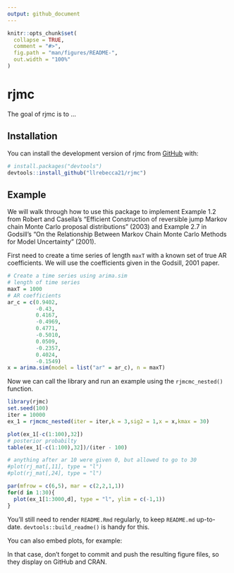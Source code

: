 ```yaml
---
output: github_document
---
```


<!-- README.md is generated from README.Rmd. Please edit that file -->

```r
knitr::opts_chunk$set(
  collapse = TRUE,
  comment = "#>",
  fig.path = "man/figures/README-",
  out.width = "100%"
)
```

# rjmc

<!-- badges: start -->
<!-- badges: end -->

The goal of rjmc is to ...

## Installation

You can install the development version of rjmc from [GitHub](https://github.com/) with:

``` r
# install.packages("devtools")
devtools::install_github("llrebecca21/rjmc")
```

## Example

We will walk through how to use this package to implement Example 1.2 from Robert and Casella's "Efficient Construction of reversible jump Markov chain Monte Carlo proposal distributions" (2003) and Example 2.7 in Godsill's "On the Relationship Between Markov Chain Monte Carlo Methods for Model Uncertainty" (2001).

First need to create a time series of length `maxT` with a known set of true AR coefficients. We will use the coefficients given in the Godsill, 2001 paper.

```r
# Create a time series using arima.sim
# length of time series
maxT = 1000
# AR coefficients
ar_c = c(0.9402,
         -0.43,
         0.4167,
         -0.4969,
         0.4771,
         -0.5010,
         0.0509,
         -0.2357,
         0.4024,
         -0.1549)
x = arima.sim(model = list("ar" = ar_c), n = maxT)
```

Now we can call the library and run an example using the `rjmcmc_nested()` function.

```r
library(rjmc)
set.seed(100)
iter = 10000
ex_1 = rjmcmc_nested(iter = iter,k = 3,sig2 = 1,x = x,kmax = 30)

plot(ex_1[-c(1:100),32])
# posterior probabilty
table(ex_1[-c(1:100),32])/(iter - 100)

# anything after ar 10 were given 0, but allowed to go to 30
#plot(rj_mat[,11], type = "l")
#plot(rj_mat[,24], type = "l")

par(mfrow = c(6,5), mar = c(2,2,1,1))
for(d in 1:30){
  plot(ex_1[1:3000,d], type = "l", ylim = c(-1,1))
}

```

You'll still need to render `README.Rmd` regularly, to keep `README.md` up-to-date. `devtools::build_readme()` is handy for this.

You can also embed plots, for example:

In that case, don't forget to commit and push the resulting figure files, so they display on GitHub and CRAN.
